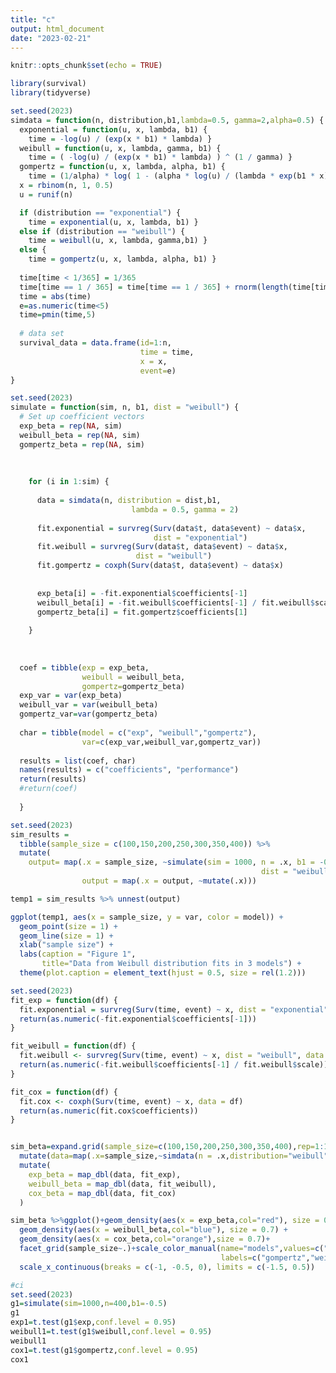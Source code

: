 ```yaml
---
title: "c"
output: html_document
date: "2023-02-21"
---
```


```r
knitr::opts_chunk$set(echo = TRUE)
```

```r
library(survival)
library(tidyverse)
```

```r
set.seed(2023)
simdata = function(n, distribution,b1,lambda=0.5, gamma=2,alpha=0.5) {
  exponential = function(u, x, lambda, b1) {
    time = -log(u) / (exp(x * b1) * lambda) }  
  weibull = function(u, x, lambda, gamma, b1) {
    time = ( -log(u) / (exp(x * b1) * lambda) ) ^ (1 / gamma) }
  gompertz = function(u, x, lambda, alpha, b1) {
    time = (1/alpha) * log( 1 - (alpha * log(u) / (lambda * exp(b1 * x))) ) }
  x = rbinom(n, 1, 0.5)
  u = runif(n)

  if (distribution == "exponential") {
    time = exponential(u, x, lambda, b1) } 
  else if (distribution == "weibull") {
    time = weibull(u, x, lambda, gamma,b1) }
  else { 
    time = gompertz(u, x, lambda, alpha, b1) } 
  
  time[time < 1/365] = 1/365
  time[time == 1 / 365] = time[time == 1 / 365] + rnorm(length(time[time == 1 / 365]), 0, 1e-4)
  time = abs(time)
  e=as.numeric(time<5)
  time=pmin(time,5)
  
  # data set
  survival_data = data.frame(id=1:n,
                             time = time,
                             x = x,
                             event=e)
}

```


```r

set.seed(2023)
simulate = function(sim, n, b1, dist = "weibull") {
  # Set up coefficient vectors
  exp_beta = rep(NA, sim)
  weibull_beta = rep(NA, sim)
  gompertz_beta = rep(NA, sim)
  
 
    
    for (i in 1:sim) {
      
      data = simdata(n, distribution = dist,b1, 
                           lambda = 0.5, gamma = 2)
      
      fit.exponential = survreg(Surv(data$t, data$event) ~ data$x, 
                                dist = "exponential") 
      fit.weibull = survreg(Surv(data$t, data$event) ~ data$x, 
                            dist = "weibull")
      fit.gompertz = coxph(Surv(data$t, data$event) ~ data$x)
      
       
      exp_beta[i] = -fit.exponential$coefficients[-1]
      weibull_beta[i] = -fit.weibull$coefficients[-1] / fit.weibull$scale
      gompertz_beta[i] = fit.gompertz$coefficients[1]
      
    }
    
   
  
  coef = tibble(exp = exp_beta,
                weibull = weibull_beta,
                gompertz=gompertz_beta)
  exp_var = var(exp_beta)
  weibull_var = var(weibull_beta)
  gompertz_var=var(gompertz_beta)
  
  char = tibble(model = c("exp", "weibull","gompertz"),
                var=c(exp_var,weibull_var,gompertz_var))
  
  results = list(coef, char)
  names(results) = c("coefficients", "performance")
  return(results)
  #return(coef)
  
  }
```

```r
set.seed(2023)
sim_results = 
  tibble(sample_size = c(100,150,200,250,300,350,400)) %>% 
  mutate(
    output= map(.x = sample_size, ~simulate(sim = 1000, n = .x, b1 = -0.5, 
                                                        dist = "weibull")$performance),
                output = map(.x = output, ~mutate(.x)))

temp1 = sim_results %>% unnest(output) 

ggplot(temp1, aes(x = sample_size, y = var, color = model)) +
  geom_point(size = 1) +
  geom_line(size = 1) +
  xlab("sample size") +
  labs(caption = "Figure 1",
       title="Data from Weibull distribution fits in 3 models") + 
  theme(plot.caption = element_text(hjust = 0.5, size = rel(1.2)))

```

```r
set.seed(2023)
fit_exp = function(df) {
  fit.exponential = survreg(Surv(time, event) ~ x, dist = "exponential", data = df)
  return(as.numeric(-fit.exponential$coefficients[-1]))
}

fit_weibull = function(df) {
  fit.weibull <- survreg(Surv(time, event) ~ x, dist = "weibull", data = df)
  return(as.numeric(-fit.weibull$coefficients[-1] / fit.weibull$scale))
}

fit_cox = function(df) {
  fit.cox <- coxph(Surv(time, event) ~ x, data = df)
  return(as.numeric(fit.cox$coefficients))
}


sim_beta=expand.grid(sample_size=c(100,150,200,250,300,350,400),rep=1:1000) %>%
  mutate(data=map(.x=sample_size,~simdata(n = .x,distribution="weibull", b1=-0.5))) %>%
  mutate(
    exp_beta = map_dbl(data, fit_exp),
    weibull_beta = map_dbl(data, fit_weibull),
    cox_beta = map_dbl(data, fit_cox)
  ) 

sim_beta %>%ggplot()+geom_density(aes(x = exp_beta,col="red"), size = 0.7) +
  geom_density(aes(x = weibull_beta,col="blue"), size = 0.7) +
  geom_density(aes(x = cox_beta,col="orange"),size = 0.7)+
  facet_grid(sample_size~.)+scale_color_manual(name="models",values=c("blue"="blue","red"="red","orange"="orange"),
                                               labels=c("gompertz","weibull","exp"))+
  scale_x_continuous(breaks = c(-1, -0.5, 0), limits = c(-1.5, 0.5))

```


```r
#ci 
set.seed(2023)
g1=simulate(sim=1000,n=400,b1=-0.5)
g1
exp1=t.test(g1$exp,conf.level = 0.95)
weibull1=t.test(g1$weibull,conf.level = 0.95)
weibull1
cox1=t.test(g1$gompertz,conf.level = 0.95)
cox1
```

